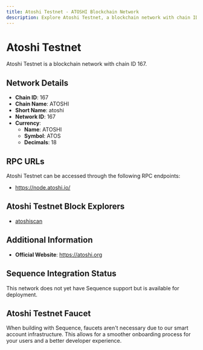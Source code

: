 ```yaml
--- 
title: Atoshi Testnet - ATOSHI Blockchain Network
description: Explore Atoshi Testnet, a blockchain network with chain ID 167. Learn about its native currency, ATOSHI, and how to interact with the network.
---
```


# Atoshi Testnet

Atoshi Testnet is a blockchain network with chain ID 167.

## Network Details

- **Chain ID**: 167
- **Chain Name**: ATOSHI
- **Short Name**: atoshi
- **Network ID**: 167
- **Currency**: 
  - **Name**: ATOSHI
  - **Symbol**: ATOS
  - **Decimals**: 18

## RPC URLs

Atoshi Testnet can be accessed through the following RPC endpoints:

- https://node.atoshi.io/

## Atoshi Testnet Block Explorers

- [atoshiscan](https://scan.atoverse.info)

## Additional Information

- **Official Website**: https://atoshi.org

## Sequence Integration Status

This network does not yet have Sequence support but is available for deployment.

## Atoshi Testnet Faucet

When building with Sequence, faucets aren't necessary due to our smart account infrastructure. This allows for a smoother onboarding process for your users and a better developer experience.
